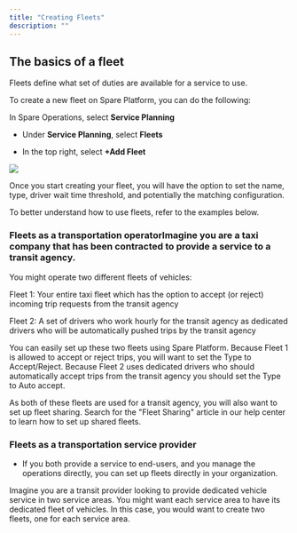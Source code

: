 ```yaml
---
title: "Creating Fleets"
description: ""
---
```


## The basics of a fleet

Fleets define what set of duties are available for a service to use.

To create a new fleet on Spare Platform, you can do the following:

In Spare Operations, select **Service Planning**

- Under **Service Planning**, select **Fleets**

- In the top right, select **+Add Fleet**

![](https://spare-74fa64f80617.intercom-attachments-1.com/i/o/971478392/d5887b91325de90ee1f478cf/mJEHtuOxIL05x0e_eq1svUm98NPVUL9tyw.png?expires=1753820100&signature=04ec7bab58957d58d52355870ae5d2ab803a272972caf18bb5645b11c77ed98a&req=fScmEs52nohdFb4f3HP0gG%2BzhzWTdmkW4nsUHiTCMy192g03M38fBrRUfNzY%0AnrI%3D%0A)

Once you start creating your fleet, you will have the option to set the name, type, driver wait time threshold, and potentially the matching configuration.

To better understand how to use fleets, refer to the examples below.

### **Fleets as a transportation operator**Imagine you are a taxi company that has been contracted to provide a service to a transit agency. 

You might operate two different fleets of vehicles:

Fleet 1: Your entire taxi fleet which has the option to accept (or reject) incoming trip requests from the transit agency

Fleet 2: A set of drivers who work hourly for the transit agency as dedicated drivers who will be automatically pushed trips by the transit agency

You can easily set up these two fleets using Spare Platform. Because Fleet 1 is allowed to accept or reject trips, you will want to set the Type to Accept/Reject. Because Fleet 2 uses dedicated drivers who should automatically accept trips from the transit agency you should set the Type to Auto accept.

As both of these fleets are used for a transit agency, you will also want to set up fleet sharing. Search for the "Fleet Sharing" article in our help center to learn how to set up shared fleets.

### **Fleets as a transportation service provider**

- If you both provide a service to end-users, and you manage the operations directly, you can set up fleets directly in your organization.

Imagine you are a transit provider looking to provide dedicated vehicle service in two service areas. You might want each service area to have its dedicated fleet of vehicles. In this case, you would want to create two fleets, one for each service area.
